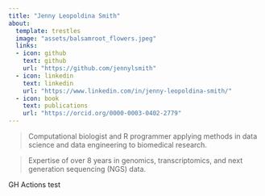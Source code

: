 ```yaml
---
title: "Jenny Leopoldina Smith"
about: 
  template: trestles
  image: "assets/balsamroot_flowers.jpeg"
  links:
  - icon: github
    text: github
    url: "https://github.com/jennylsmith"
  - icon: linkedin
    text: linkedin
    url: "https://www.linkedin.com/in/jenny-leopoldina-smith/"
  - icon: book
    text: publications
    url: "https://orcid.org/0000-0003-0402-2779"
---
```


>  Computational biologist and R programmer applying methods in data science and data engineering to biomedical research. 

> Expertise of over 8 years in genomics, transcriptomics, and next generation sequencing (NGS) data.

GH Actions test

